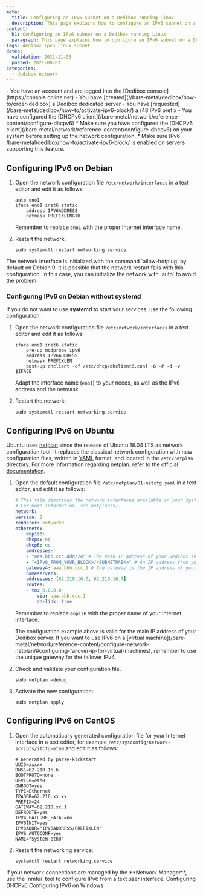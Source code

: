 ```yaml
---
meta:
  title: Configuring an IPv6 subnet on a Dedibox running Linux
  description: This page explains how to configure an IPv6 subnet on a Dedibox running Linux.
content:
  h1: Configuring an IPv6 subnet on a Dedibox running Linux
  paragraph: This page explains how to configure an IPv6 subnet on a Dedibox running Linux.
tags: dedibox ipv6 linux subnet 
dates:
  validation: 2022-11-03
  posted: 2021-08-03
categories:
  - dedibox-network
---
```


<Message type="requirement">
  - You have an account and are logged into the [Dedibox console](https://console.online.net)
  - You have [created](//bare-metal/dedibox/how-to/order-dedibox) a Dedibox dedicated server
  - You have [requested](/bare-metal/dedibox/how-to/activate-ipv6-block/) a /48 IPv6 prefix
  - You have configured the [DHCPv6 client](/bare-metal/network/reference-content/configure-dhcpv6)
</Message>

<Message type="important">
  * Make sure you have configured the [DHCPv6 client](/bare-metal/network/reference-content/configure-dhcpv6) on your system before setting up the network configuration.
  * Make sure IPv6 /bare-metal/dedibox/how-to/activate-ipv6-block/ is enabled on servers supporting this feature.
</Message>

## Configuring IPv6 on Debian

1. Open the network configuration file `/etc/network/interfaces` in a text editor and edit it as follows:
    ```
    auto eno1
    iface eno1 inet6 static
        address IPV6ADDRESS
        netmask PREFIXLENGTH
    ```

    Remember to replace `eno1` with the proper Internet interface name.
2. Restart the network: 
    ```
    sudo systemctl restart networking.service
    ```

<Message type="tip">
  The network interface is initialized with the command `allow-hotplug` by default on Debian 9. It is possible that the network restart fails with this configuration. In this case, you can initialize the network with `auto` to avoid the problem.
</Message>

### Configuring IPv6 on Debian without systemd 

If you do not want to use **systemd** to start your services, use the following configuration.

1. Open the network configuration file `/etc/network/interfaces` in a text editor and edit it as follows:
    ```
    iface eno1 inet6 static
        pre-up modprobe ipv6
        address IPV6ADDRESS
        netmask PREFIXLEN
        post-up dhclient -cf /etc/dhcp/dhclient6.conf -6 -P -d -v $IFACE
    ```

    Adapt the interface name (`eno1`) to your needs, as well as the IPv6 address and the netmask.
2. Restart the network:
    ```
    sudo systemctl restart networking.service
    ```

## Configuring IPv6 on Ubuntu

Ubuntu uses [netplan](https://netplan.io) since the release of Ubuntu 18.04 LTS as network configuration tool. 
It replaces the classical network configuration with new configuration files, written in [YAML](https://yaml.org) format, and located in the `/etc/netplan` directory. For more information regarding netplan, refer to the official [documentation](https://netplan.io/examples/).

1. Open the default configuration file `/etc/netplan/01-netcfg.yaml` in a text editor, and edit it as follows:
    ```yaml
    # This file describes the network interfaces available on your system
    # For more information, see netplan(5).
    network:
    version: 2
    renderer: networkd
    ethernets:
        enp1s0:
        dhcp4: no
        dhcp6: no
        addresses:
        - "aaa.bbb.ccc.ddd/24" # The main IP address of your Dedibox server
        - "<IPv6_FROM_YOUR_BLOCK>/<SUBNETMASK>" # An IP address from your IPv6 block and it's subnet mask
        gateway4: aaa.bbb.ccc.1 # The gateway is the IP address of your Dedibox, ending on .1
        nameservers:
        addresses: [62.210.16.6, 62.210.16.7]
        routes:
        - to: 0.0.0.0
            via: aaa.bbb.ccc.1
            on-link: true
    ```

    Remember to replace `enp1s0` with the proper name of your Internet interface. 

    <Message type="note">
      The configuration example above is valid for the main IP address of your Dedibox server. If you want to use IPv6 on a [virtual machine](/bare-metal/network/reference-content/configure-network-netplan/#configuring-failover-ip-for-virtual-machines), remember to use the unique gateway for the failover IPv4.
    </Message>
2. Check and validate your configuration file.
    ```
    sudo netplan –debug
    ```
3. Activate the new configuration: 
    ```
    sudo netplan apply
    ```

## Configuring IPv6 on CentOS

1. Open the automatically generated configuration file for your Internet interface in a text editor, for example `/etc/sysconfig/network-scripts/ifcfg-eth0` and edit it as follows: 
    ```
    # Generated by parse-kickstart
    UUID=xxxxx
    DNS1=62.210.16.6
    BOOTPROTO=none
    DEVICE=eth0
    ONBOOT=yes
    TYPE=Ethernet
    IPADDR=62.210.xx.xx
    PREFIX=24
    GATEWAY=62.210.xx.1
    DEFROUTE=yes
    IPV4_FAILURE_FATAL=no
    IPV6INIT=yes
    IPV6ADDR="IPV6ADDRESS/PREFIXLEN" 
    IPV6_AUTOCONF=yes
    NAME="System eth0" 
    ```
2. Restart the networking service: 
    ```
    systemctl restart networking.service
    ```

<Message type="tip">
  If your network connections are managed by the **Network Manager**, use the `nmtui` tool to configure IPv6 from a text user interface.
</Message>


<Navigation title="See Also">
  <PreviousButton to="/bare-metal/network/reference-content/configure-dhcpv6/">Configuring DHCPv6</PreviousButton>
  <NextButton to="/bare-metal/network/reference-content/configure-ipv6-windows/">Configuring IPv6 on Windows</NextButton>
</Navigation>
